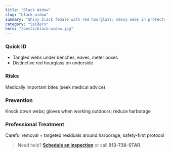 ```yaml
---
title: "Black Widow"
slug: "black-widow"
summary: "Shiny black female with red hourglass; messy webs in protected sites."
category: "Spiders"
hero: "/pests/black-widow.jpg"
---
```


### Quick ID
- Tangled webs under benches, eaves, meter boxes
- Distinctive red hourglass on underside

### Risks
Medically important bites (seek medical advice)

### Prevention
Knock down webs; gloves when working outdoors; reduce harborage

### Professional Treatment
Careful removal + targeted residuals around harborage, safety-first protocol

> Need help? [**Schedule an inspection**](/schedule) or call **913-738-STAR**.

